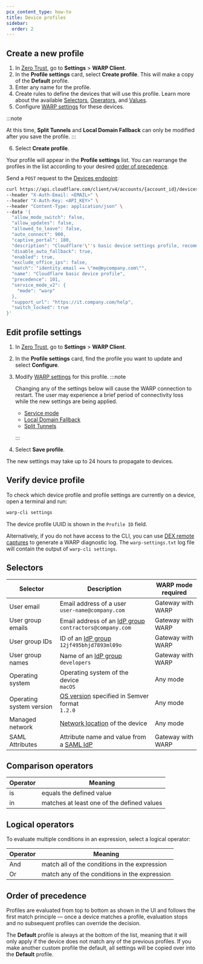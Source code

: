 ```yaml
---
pcx_content_type: how-to
title: Device profiles
sidebar:
  order: 2
---
```



<Render file="warp/device-profiles-intro" />

## Create a new profile

<Tabs syncKey="dashPlusAPI"> <TabItem label="Dashboard">

1. In [Zero Trust](https://one.dash.cloudflare.com), go to **Settings** > **WARP Client**.
2. In the **Profile settings** card, select **Create profile**. This will make a copy of the **Default** profile.
3. Enter any name for the profile.
4. Create rules to define the devices that will use this profile. Learn more about the available [Selectors](#selectors), [Operators](/cloudflare-one/policies/gateway/network-policies/#comparison-operators), and [Values](/cloudflare-one/policies/gateway/network-policies/#value).
5. Configure [WARP settings](/cloudflare-one/connections/connect-devices/warp/configure-warp/warp-settings/#device-settings) for these devices.

:::note

At this time, **Split Tunnels** and **Local Domain Fallback** can only be modified after you save the profile.
:::

6. Select **Create profile**.

Your profile will appear in the **Profile settings** list. You can rearrange the profiles in the list according to your desired [order of precedence](#order-of-precedence).

</TabItem>

<TabItem label="API">

Send a `POST` request to the [Devices endpoint](/api/resources/zero_trust/subresources/devices/subresources/policies/subresources/custom/methods/create/):

```bash
curl https://api.cloudflare.com/client/v4/accounts/{account_id}/devices/policy \
--header "X-Auth-Email: <EMAIL>" \
--header "X-Auth-Key: <API_KEY>" \
--header "Content-Type: application/json" \
--data '{
  "allow_mode_switch": false,
  "allow_updates": false,
  "allowed_to_leave": false,
  "auto_connect": 900,
  "captive_portal": 180,
  "description": "Cloudflare'\''s basic device settings profile, recommended in the implementation documentation. For details, refer to https://developers.cloudflare.com/learning-paths/replace-vpn/configure-device-agent/device-profiles/",
  "disable_auto_fallback": true,
  "enabled": true,
  "exclude_office_ips": false,
  "match": "identity.email == \"me@mycompany.com\"",
  "name": "Cloudflare basic device profile",
  "precedence": 101,
  "service_mode_v2": {
    "mode": "warp"
  },
  "support_url": "https://it.company.com/help",
  "switch_locked": true
}'
```

</TabItem> </Tabs>

## Edit profile settings

1. In [Zero Trust](https://one.dash.cloudflare.com), go to **Settings** > **WARP Client**.
2. In the **Profile settings** card, find the profile you want to update and select **Configure**.
3. Modify [WARP settings](/cloudflare-one/connections/connect-devices/warp/configure-warp/warp-settings/#device-settings) for this profile.
   :::note

   Changing any of the settings below will cause the WARP connection to restart. The user may experience a brief period of connectivity loss while the new settings are being applied.

   - [Service mode](/cloudflare-one/connections/connect-devices/warp/configure-warp/warp-settings/#service-mode)
   - [Local Domain Fallback](/cloudflare-one/connections/connect-devices/warp/configure-warp/warp-settings/#local-domain-fallback)
   - [Split Tunnels](/cloudflare-one/connections/connect-devices/warp/configure-warp/warp-settings/#split-tunnels)

   :::

4. Select **Save profile**.

The new settings may take up to 24 hours to propagate to devices.

## Verify device profile

To check which device profile and profile settings are currently on a device, open a terminal and run:

```sh
warp-cli settings
```

The device profile UUID is shown in the `Profile ID` field.

Alternatively, if you do not have access to the CLI, you can use [DEX remote captures](/cloudflare-one/insights/dex/remote-captures/) to generate a WARP diagnostic log. The `warp-settings.txt` log file will contain the output of `warp-cli settings`.

## Selectors

| Selector                 | Description                                                                                                                                      | WARP mode required |
| ------------------------ | ------------------------------------------------------------------------------------------------------------------------------------------------ | ------------------ |
| User email               | Email address of a user <br /> `user-name@company.com`                                                                                           | Gateway with WARP  |
| User group emails        | Email address of an [IdP group](/cloudflare-one/policies/gateway/identity-selectors/#idp-groups-in-gateway) <br /> `contractors@company.com`     | Gateway with WARP  |
| User group IDs           | ID of an [IdP group](/cloudflare-one/policies/gateway/identity-selectors/#idp-groups-in-gateway) <br /> `12jf495bhjd7893ml09o`                   | Gateway with WARP  |
| User group names         | Name of an [IdP group](/cloudflare-one/policies/gateway/identity-selectors/#idp-groups-in-gateway) <br /> `developers`                           | Gateway with WARP  |
| Operating system         | Operating system of the device <br /> `macOS`                                                                                                    | Any mode           |
| Operating system version | [OS version](/cloudflare-one/identity/devices/warp-client-checks/os-version/#determine-the-os-version) specified in Semver format <br /> `1.2.0` | Any mode           |
| Managed network          | [Network location](/cloudflare-one/connections/connect-devices/warp/configure-warp/managed-networks/) of the device                              | Any mode           |
| SAML Attributes          | Attribute name and value from a [SAML IdP](/cloudflare-one/policies/gateway/identity-selectors/#generic-saml-idp)                                | Gateway with WARP  |

## Comparison operators

| Operator | Meaning                                    |
| -------- | ------------------------------------------ |
| is       | equals the defined value                   |
| in       | matches at least one of the defined values |

## Logical operators

To evaluate multiple conditions in an expression, select a logical operator:

| Operator | Meaning                                       |
| -------- | --------------------------------------------- |
| And      | match all of the conditions in the expression |
| Or       | match any of the conditions in the expression |

## Order of precedence

Profiles are evaluated from top to bottom as shown in the UI and follows the first match principle — once a device matches a profile, evaluation stops and no subsequent profiles can override the decision.

The **Default** profile is always at the bottom of the list, meaning that it will only apply if the device does not match any of the previous profiles. If you make another custom profile the default, all settings will be copied over into the **Default** profile.
